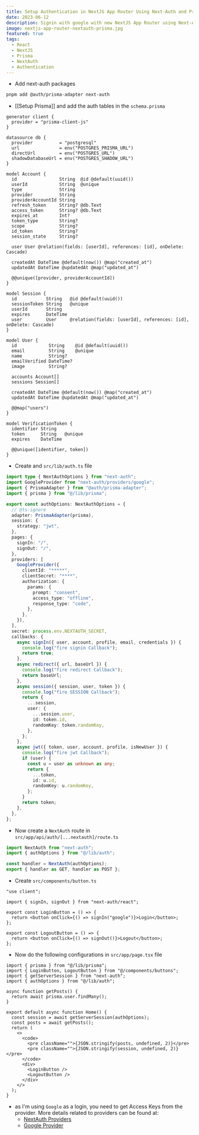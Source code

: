 ```yaml
---
title: Setup Authentication in NextJS App Router Using Next-Auth and Prisma
date: 2023-06-12
description: Signin with google with new NextJS App Router using Next-Auth and Prisma
image: nextjs-app-router-nextauth-prisma.jpg
featured: true
tags:
  - React
  - NextJS
  - Prisma
  - NextAuth
  - Authentication
---
```


- Add next-auth packages

```bash
pnpm add @auth/prisma-adapter next-auth
```

- [[Setup Prisma]] and add the auth tables in the `schema.prisma`

```prisma
generator client {
  provider = "prisma-client-js"
}

datasource db {
  provider          = "postgresql"
  url               = env("POSTGRES_PRISMA_URL")
  directUrl         = env("POSTGRES_URL")
  shadowDatabaseUrl = env("POSTGRES_SHADOW_URL")
}

model Account {
  id                String  @id @default(uuid())
  userId            String  @unique
  type              String  
  provider          String  
  providerAccountId String  
  refresh_token     String? @db.Text
  access_token      String? @db.Text
  expires_at        Int?    
  token_type        String? 
  scope             String? 
  id_token          String? 
  session_state     String? 

  user User @relation(fields: [userId], references: [id], onDelete: Cascade)

  createdAt DateTime @default(now()) @map("created_at")
  updatedAt DateTime @updatedAt @map("updated_at")

  @@unique([provider, providerAccountId])
}

model Session {
  id           String   @id @default(uuid())
  sessionToken String   @unique
  userId       String   
  expires      DateTime 
  user         User     @relation(fields: [userId], references: [id], onDelete: Cascade)
}

model User {
  id            String    @id @default(uuid())
  email         String    @unique
  name          String?   
  emailVerified DateTime? 
  image         String?   

  accounts Account[]
  sessions Session[]

  createdAt DateTime @default(now()) @map("created_at")
  updatedAt DateTime @updatedAt @map("updated_at")

  @@map("users")
}

model VerificationToken {
  identifier String   
  token      String   @unique
  expires    DateTime 

  @@unique([identifier, token])
}
```

- Create and `src/lib/auth.ts` file

```ts
import type { NextAuthOptions } from "next-auth";
import GoogleProvider from "next-auth/providers/google";
import { PrismaAdapter } from "@auth/prisma-adapter";
import { prisma } from "@/lib/prisma";

export const authOptions: NextAuthOptions = {
  // @ts-ignore
  adapter: PrismaAdapter(prisma),
  session: {
    strategy: "jwt",
  },
  pages: {
    signIn: "/",
    signOut: "/",
  },
  providers: [
    GoogleProvider({
      clientId: "*****",
      clientSecret: "****",
      authorization: {
        params: {
          prompt: "consent",
          access_type: "offline",
          response_type: "code",
        },
      },
    }),
  ],
  secret: process.env.NEXTAUTH_SECRET,
  callbacks: {
    async signIn({ user, account, profile, email, credentials }) {
      console.log("fire signin Callback");
      return true;
    },
    async redirect({ url, baseUrl }) {
      console.log("fire redirect Callback");
      return baseUrl;
    },
    async session({ session, user, token }) {
      console.log("fire SESSION Callback");
      return {
        ...session,
        user: {
          ...session.user,
          id: token.id,
          randomKey: token.randomKey,
        },
      };
    },
    async jwt({ token, user, account, profile, isNewUser }) {
      console.log("fire jwt Callback");
      if (user) {
        const u = user as unknown as any;
        return {
          ...token,
          id: u.id,
          randomKey: u.randomKey,
        };
      }
      return token;
    },
  },
};

```

- Now create a `NextAuth` route in `src/app/api/auth/[...nextauth]/route.ts`

```ts
import NextAuth from "next-auth";
import { authOptions } from "@/lib/auth";

const handler = NextAuth(authOptions);
export { handler as GET, handler as POST };
```

- Create `src/components/button.ts`

```tsx
"use client";

import { signIn, signOut } from "next-auth/react";

export const LoginButton = () => {
  return <button onClick={() => signIn("google")}>Login</button>;
};

export const LogoutButton = () => {
  return <button onClick={() => signOut()}>Logout</button>;
};
```

- Now do the following configurations in `src/app/page.tsx` file

```tsx
import { prisma } from "@/lib/prisma";
import { LoginButton, LogoutButton } from "@/components/buttons";
import { getServerSession } from "next-auth";
import { authOptions } from "@/lib/auth";

async function getPosts() {
  return await prisma.user.findMany();
}

export default async function Home() {
  const session = await getServerSession(authOptions);
  const posts = await getPosts();
  return (
    <>
      <code>
        <pre className="">{JSON.stringify(posts, undefined, 2)}</pre>
        <pre className="">{JSON.stringify(session, undefined, 2)}</pre>
      </code>
      <div>
        <LoginButton />
        <LogoutButton />
      </div>
    </>
  );
}
```

- as I'm using `Google` as a login, you need to get Access Keys from the provider. More details related to providers can
  be found at:
    - [NextAuth Providers](https://next-auth.js.org/providers/)
    - [Google Provider](https://next-auth.js.org/providers/google)
